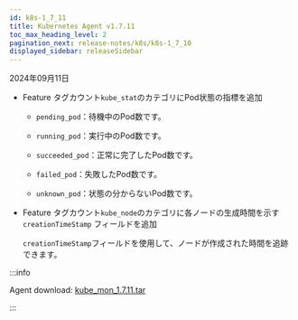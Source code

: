 ```yaml
---
id: k8s-1_7_11
title: Kubernetes Agent v1.7.11
toc_max_heading_level: 2
pagination_next: release-notes/k8s/k8s-1_7_10
displayed_sidebar: releaseSidebar
---
```


2024年09月11日

- <Status priority='1'>Feature</Status> タグカウント`kube_stat`のカテゴリにPod状態の指標を追加

  - `pending_pod`：待機中のPod数です。

  - `running_pod`：実行中のPod数です。

  - `succeeded_pod`：正常に完了したPod数です。

  - `failed_pod`：失敗したPod数です。

  - `unknown_pod`：状態の分からないPod数です。

- <Status priority='1'>Feature</Status> タグカウント`kube_node`のカテゴリに各ノードの生成時間を示す`creationTimeStamp` フィールドを追加

  `creationTimeStamp`フィールドを使用して、ノードが作成された時間を追跡できます。

:::info

Agent download: [kube_mon_1.7.11.tar](https://repo.whatap.io/docker/kube_mon_1.7.11.tar)

:::
